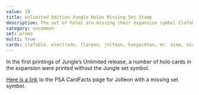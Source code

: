 ```yaml
---
value: 19
title: Unlimited Edition Jungle Holos Missing Set Stamp
description: The set of holos are missing their expansion symbol Clefable, Electrode, Flareon, Jolteon, Kangaskhan, Mr. Mime, Nidoqueen, Scyther, Snorlax, Vaporeon, Venomoth, Victreebel, Vileplume, Wigglytuff.
category: uncommon
set: promo
multi: true
cards: clefable, electrode, flareon, jolteon, kangaskhan, mr. mime, nidoqueen, scyther, snorlax, vaporeon, venomoth, victreebel, vileplume, wigglytuff
---
```


In the first printings of Jungle’s Unlimited release,
a number of holo cards in the expansion were printed without the Jungle set symbol. 

[Here is a link](https://www.psacard.com/cardfacts/non-sports-cards/1999-nintendo-pokemon-jungle/jolteon-holo-no-symbol-4/641297) to the PSA CardFacts page for Jolteon with a missing set symbol.
